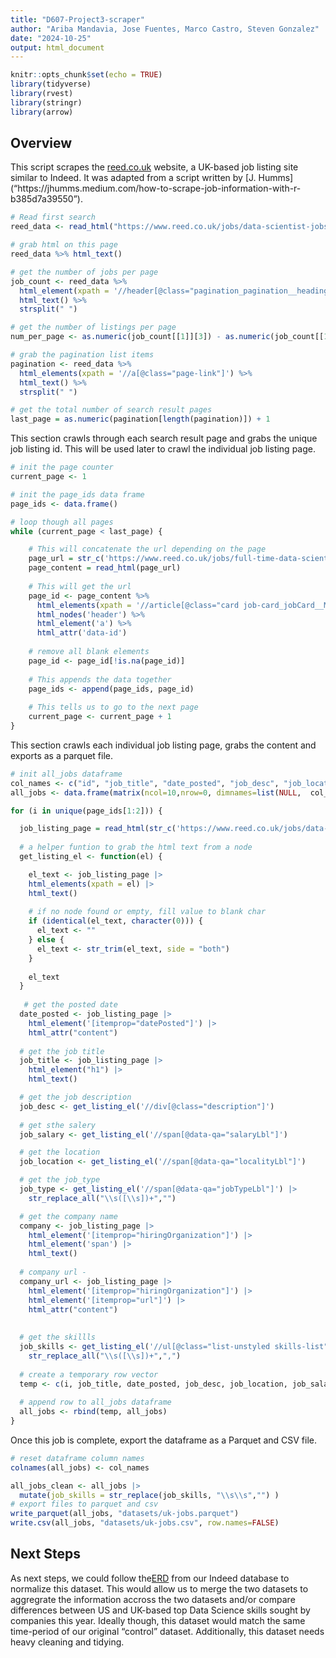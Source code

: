 ```yaml
---
title: "D607-Project3-scraper"
author: "Ariba Mandavia, Jose Fuentes, Marco Castro, Steven Gonzalez"
date: "2024-10-25"
output: html_document
---
```


```r
knitr::opts_chunk$set(echo = TRUE)
library(tidyverse)
library(rvest)
library(stringr)
library(arrow)
```

## Overview

This script scrapes the [reed.co.uk](https://reed.co.uk) website, a UK-based job listing site similar to Indeed. It was adapted from a script written by [J. Humms] ("https://jhumms.medium.com/how-to-scrape-job-information-with-r-b385d7a39550").

```r

# Read first search 
reed_data <- read_html("https://www.reed.co.uk/jobs/data-scientist-jobs-in-london?fulltime=True&proximity=50")

# grab html on this page
reed_data %>% html_text()

# get the number of jobs per page
job_count <- reed_data %>% 
  html_element(xpath = '//header[@class="pagination_pagination__heading__hlCzI pagination_pageNumbers__L_ry7 card-header"]')%>% 
  html_text() %>%
  strsplit(" ")

# get the number of listings per page  
num_per_page <- as.numeric(job_count[[1]][3]) - as.numeric(job_count[[1]][1]) + 1

# grab the pagination list items
pagination <- reed_data %>% 
  html_elements(xpath = '//a[@class="page-link"]') %>% 
  html_text() %>%
  strsplit(" ")

# get the total number of search result pages
last_page = as.numeric(pagination[length(pagination)]) + 1

```

This section crawls through each search result page and grabs the unique job listing id. This will be used later to crawl the individual job listing page.

```r

# init the page counter
current_page <- 1

# init the page_ids data frame
page_ids <- data.frame()

# loop though all pages
while (current_page < last_page) {

    # This will concatenate the url depending on the page
    page_url = str_c('https://www.reed.co.uk/jobs/full-time-data-scientist-jobs-in-london?proximity=1000&pageno=', current_page, sep="")
    page_content = read_html(page_url)
    
    # This will get the url
    page_id <- page_content %>% 
      html_elements(xpath = '//article[@class="card job-card_jobCard__MkcJD"]') %>% 
      html_nodes('header') %>% 
      html_element('a') %>% 
      html_attr('data-id')
    
    # remove all blank elements
    page_id <- page_id[!is.na(page_id)]
    
    # This appends the data together
    page_ids <- append(page_ids, page_id)
  
    # This tells us to go to the next page
    current_page <- current_page + 1
}


```

This section crawls each individual job listing page, grabs the content and exports as a parquet file.

```r

# init all_jobs dataframe
col_names <- c("id", "job_title", "date_posted", "job_desc", "job_location", "job_salary", "job_type", "company", "company_url", "job_skills")
all_jobs <- data.frame(matrix(ncol=10,nrow=0, dimnames=list(NULL,  col_names)))

for (i in unique(page_ids[1:2])) {

  job_listing_page = read_html(str_c('https://www.reed.co.uk/jobs/data-scientist/',i, sep=""))
  
  # a helper funtion to grab the html text from a node
  get_listing_el <- function(el) {

    el_text <- job_listing_page |>
    html_elements(xpath = el) |>
    html_text() 
    
    # if no node found or empty, fill value to blank char
    if (identical(el_text, character(0))) {
      el_text <- ""
    } else {
      el_text <- str_trim(el_text, side = "both")
    }
    
    el_text
  }
  
   # get the posted date
  date_posted <- job_listing_page |>
    html_element('[itemprop="datePosted"]') |>
    html_attr("content")
  
  # get the job title
  job_title <- job_listing_page |>
    html_element("h1") |>
    html_text() 

  # get the job description
  job_desc <- get_listing_el('//div[@class="description"]') 
    
  # get sthe salery
  job_salary <- get_listing_el('//span[@data-qa="salaryLbl"]') 

  # get the location
  job_location <- get_listing_el('//span[@data-qa="localityLbl"]') 

  # get the job_type
  job_type <- get_listing_el('//span[@data-qa="jobTypeLbl"]') |> 
    str_replace_all("\\s([\\s])+","") 

  # get the company name
  company <- job_listing_page |>
    html_element('[itemprop="hiringOrganization"]') |>
    html_element('span') |>
    html_text()
  
  # company url -
  company_url <- job_listing_page |>
    html_element('[itemprop="hiringOrganization"]') |>
    html_element('[itemprop="url"]') |>
    html_attr("content")
  
   
  # get the skillls
  job_skills <- get_listing_el('//ul[@class="list-unstyled skills-list"]') |> 
    str_replace_all("\\s([\\s])+",",")
  
  # create a temporary row vector
  temp <- c(i, job_title, date_posted, job_desc, job_location, job_salary, job_type, company, company_url, job_skills)
  
  # append row to all_jobs dataframe 
  all_jobs <- rbind(temp, all_jobs) 
}
```

Once this job is complete, export the dataframe as a Parquet and CSV file. 

``` r

# reset dataframe column names
colnames(all_jobs) <- col_names

all_jobs_clean <- all_jobs |>
  mutate(job_skills = str_replace(job_skills, "\\s\\s","") )
# export files to parquet and csv
write_parquet(all_jobs, "datasets/uk-jobs.parquet")
write.csv(all_jobs, "datasets/uk-jobs.csv", row.names=FALSE)
```

## Next Steps
As next steps, we could follow the[ERD](https://miro.com/app/board/uXjVLPb_3f0=/) from our Indeed database to normalize this dataset. This would allow us to merge the two datasets to aggregrate the information accross the two datasets and/or compare differences between US and UK-based top Data Science skills sought by companies this year. Ideally though, this dataset would match the same time-period of our original "control" dataset. Additionally, this dataset needs heavy cleaning and tidying.
